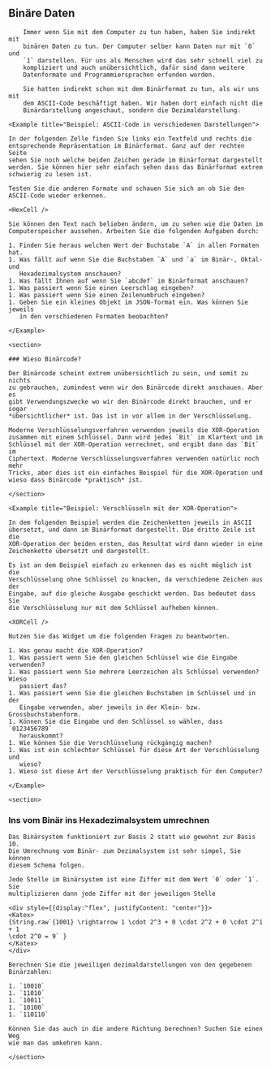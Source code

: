 

<Chapter>

## Binäre Daten

<section>

        Immer wenn Sie mit dem Computer zu tun haben, haben Sie indirekt mit
        binären Daten zu tun. Der Computer selber kann Daten nur mit `0` und
        `1` darstellen. Für uns als Menschen wird das sehr schnell viel zu
        kompliziert und auch unübersichtlich, dafür sind dann weitere
        Datenformate und Programmiersprachen erfunden worden.

        Sie hatten indirekt schon mit dem Binärformat zu tun, als wir uns mit
        dem ASCII-Code beschäftigt haben. Wir haben dort einfach nicht die
        Binärdarstellung angeschaut, sondern die Dezimaldarstellung.

</section>
    
    <Example title="Beispiel: ASCII-Code in verschiedenen Darstellungen">

    In der folgenden Zelle finden Sie links ein Textfeld und rechts die
    entsprechende Repräsentation im Binärformat. Ganz auf der rechten Seite
    sehen Sie noch welche beiden Zeichen gerade im Binärformat dargestellt
    werden. Sie können hier sehr einfach sehen dass das Binärformat extrem
    schwierig zu lesen ist.

    Testen Sie die anderen Formate und schauen Sie sich an ob Sie den
    ASCII-Code wieder erkennen.

    <HexCell />

    Sie können den Text nach belieben ändern, um zu sehen wie die Daten im
    Computerspeicher aussehen. Arbeiten Sie die folgenden Aufgaben durch:

    1. Finden Sie heraus welchen Wert der Buchstabe `A` in allen Formaten hat.
    1. Was fällt auf wenn Sie die Buchstaben `A` und `a` im Binär-, Oktal- und
       Hexadezimalsystem anschauen?
    1. Was fällt Ihnen auf wenn Sie `abcdef` im Binärformat anschauen?
    1. Was passiert wenn Sie einen Leerschlag eingeben?
    1. Was passiert wenn Sie einen Zeilenumbruch eingeben?
    1. Geben Sie ein kleines Objekt im JSON-format ein. Was können Sie jeweils
       in den verschiedenen Formaten beobachten?

    </Example>

    <section>

    ### Wieso Binärcode?

    Der Binärcode scheint extrem unübersichtlich zu sein, und somit zu nichts
    zu gebrauchen, zumindest wenn wir den Binärcode direkt anschauen. Aber es
    gibt Verwendungszwecke wo wir den Binärcode direkt brauchen, und er sogar
    *übersichtlicher* ist. Das ist in vor allem in der Verschlüsselung.

    Moderne Verschlüsselungsverfahren verwenden jeweils die XOR-Operation
    zusammen mit einem Schlüssel. Dann wird jedes `Bit` im Klartext und im
    Schlüssel mit der XOR-Operation verrechnet, und ergibt dann das `Bit` im
    Ciphertext. Moderne Verschlüsselungsverfahren verwenden natürlic noch mehr
    Tricks, aber dies ist ein einfaches Beispiel für die XOR-Operation und
    wieso dass Binärcode *praktisch* ist.

    </section>

    <Example title="Beispiel: Verschlüsseln mit der XOR-Operation">

    In dem folgenden Beispiel werden die Zeichenketten jeweils in ASCII
    übersetzt, und dann im Binärformat dargestellt. Die dritte Zeile ist die
    XOR-Operation der beiden ersten, das Resultat wird dann wieder in eine
    Zeichenkette übersetzt und dargestellt.

    Es ist an dem Beispiel einfach zu erkennen das es nicht möglich ist die
    Verschlüsselung ohne Schlüssel zu knacken, da verschiedene Zeichen aus der
    Eingabe, auf die gleiche Ausgabe geschickt werden. Das bedeutet dass Sie
    die Verschlüsselung nur mit dem Schlüssel aufheben können.

    <XORCell />

    Nutzen Sie das Widget um die folgenden Fragen zu beantworten.

    1. Was genau macht die XOR-Operation?
    1. Was passiert wenn Sie den gleichen Schlüssel wie die Eingabe verwenden?
    1. Was passiert wenn Sie mehrere Leerzeichen als Schlüssel verwenden? Wieso
       passiert das?
    1. Was passiert wenn Sie die gleichen Buchstaben im Schlüssel und in der
       Eingabe verwenden, aber jeweils in der Klein- bzw. Grossbuchstabenform.
    1. Können Sie die Eingabe und den Schlüssel so wählen, dass `0123456789`
       herauskommt?
    1. Wie können Sie die Verschlüsselung rückgängig machen?
    1. Was ist ein schlechter Schlüssel für diese Art der Verschlüsselung und
       wieso?
    1. Wieso ist diese Art der Verschlüsselung praktisch für den Computer?
    
    </Example>

    <section>

### Ins vom Binär ins Hexadezimalsystem umrechnen

    Das Binärsystem funktioniert zur Basis 2 statt wie gewohnt zur Basis 10.
    Die Umrechnung vom Binär- zum Dezimalsystem ist sehr simpel, Sie können
    diesem Schema folgen.

    Jede Stelle im Binärsystem ist eine Ziffer mit dem Wert `0` oder `1`. Sie
    multiplizieren dann jede Ziffer mit der jeweiligen Stelle

    <div style={{display:"flex", justifyContent: "center"}}>
    <Katex>
    {String.raw`{1001} \rightarrow 1 \cdot 2^3 + 0 \cdot 2^2 + 0 \cdot 2^1 + 1
    \cdot 2^0 = 9` }
    </Katex>
    </div>

    Berechnen Sie die jeweiligen dezimaldarstellungen von den gegebenen
    Binärzahlen:

    1. `10010`
    1. `11010`
    1. `10011`
    1. `10100`
    1. `110110`

    Können Sie das auch in die andere Richtung berechnen? Suchen Sie einen Weg
    wie man das umkehren kann.

    </section>

</Chapter>


